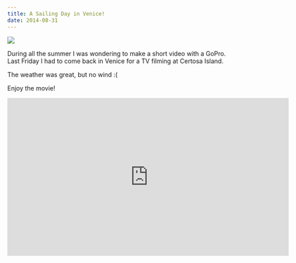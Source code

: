 ```yaml
---
title: A Sailing Day in Venice!
date: 2014-08-31
---
```

![](../assets/G0010085.jpg)

During all the summer I was wondering to make a short video with a GoPro. Last Friday I had to come back in Venice for a TV filming at Certosa Island.

The weather was great, but no wind :(

Enjoy the movie!

<iframe title="vimeo-player" src="https://player.vimeo.com/video/104922309?h=fb6e7e6799" width="640" height="360" frameborder="0"    allowfullscreen></iframe>
